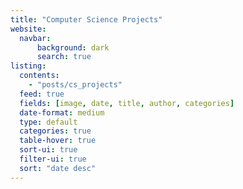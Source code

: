 ```yaml
---
title: "Computer Science Projects"
website: 
  navbar:
      background: dark
      search: true
listing:
  contents:
    - "posts/cs_projects"
  feed: true
  fields: [image, date, title, author, categories]
  date-format: medium
  type: default
  categories: true
  table-hover: true
  sort-ui: true
  filter-ui: true
  sort: "date desc"
---
```


